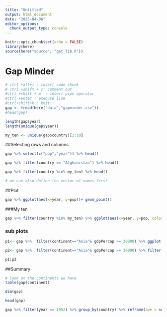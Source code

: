 ```yaml
---
title: "Untitled"
output: html_document
date: "2025-04-06"
editor_options: 
  chunk_output_type: console
---
```


```r
knitr::opts_chunk$set(echo = FALSE)
library(here)
source(here("source", "get_lib.R"))
```

# Gap Minder

```r
# ctrl +alt+i : insert code chunk
# ctrl +shift + c: comment out
#ctrl +shift + m  : insert pipe operator
#ctrl +enter : execute line
#ctrl+shift+k : knit
gap <- fread(here("data","gapminder.csv"))
#head(gap)

length(gap$year)
length(unique(gap$year))

my_ten <- unique(gap$country)[1:10]
```

##Selecting rows and columns
```r
gap %>% select(c("pop","year")) %>% head()

gap %>% filter(country == "Afghanistan") %>% head()

gap %>% filter(country %in% my_ten) %>% head()

# we can also define the vector of names first

```


##Plot
```r
gap %>% ggplot(aes(x=year, y=pop))+ geom_point()
```

###My ten
```r
gap %>% filter(country %in% my_ten) %>% ggplot(aes(x=year, y=pop, color = country))+ geom_point()+theme(legend.position = "top")
```

### sub plots
```r
p1<- gap %>%  filter(continent=="Asia"& gdpPercap >= 30000) %>% ggplot(aes(x=year, y=pop, color = country))+ geom_point()+theme(legend.position = "top")

p2<- gap %>%  filter(continent=="Asia"& gdpPercap >= 30000) %>% filter(pop<5000000) %>%  ggplot(aes(x=year, y=pop, color = country))+ geom_point()+theme(legend.position = "top")

p1|p2
```

##Summary
```r
# look at the continents we have
table(gap$continent)

dim(gap)

head(gap)

gap %>% filter(year == 1952) %>% group_by(country) %>% reframe(ave = sum(gdpPercap)) %>% ggplot(aes(x=country, y=ave))+geom_col() + coord_flip()


```
